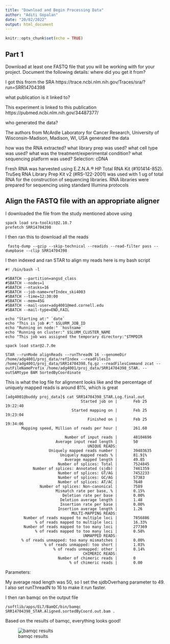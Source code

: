 ---
title: "Download and Begin Processing Data"
author: "Aditi Gopalan"
date: "20/02/2022"
output: html_document
---

```{r setup, include=FALSE}
knitr::opts_chunk$set(echo = TRUE)
```

## Part 1 

Download at least one FASTQ file that you will be working with for your project. Document the following details: 
where did you get it from?

I got this frorm the SRA https://trace.ncbi.nlm.nih.gov/Traces/sra/?run=SRR14704398

what publication is it linked to?

This experiment is linked to this publication https://pubmed.ncbi.nlm.nih.gov/34487377/

who generated the data?

The authors from McArdle Laboratory for Cancer Research, University of Wisconsin-Madison, Madison, WI, USA generated the data 

how was the RNA extracted? what library prep was used? what cell type was used? what was the treatment/experimental condition? what sequencing platform was used?
Selection: cDNA

Fresh RNA was harvested using E.Z.N.A.® HP Total RNA Kit (#101414-852). TruSeq RNA Library Prep Kit v2 (#RS-122-2001) was used with 1 ug of total RNA for the construction of sequencing libraries. RNA libraries were prepared for sequencing using standard Illumina protocols


## Align the FASTQ file with an appropriate aligner 

I downloaded the file from the study mentioned above using

```
spack load sra-toolkit@2.10.7
prefetch SRR14704398
```
I then ran this to download all the reads 

```
 fastq-dump --gzip --skip-technical --readids --read-filter pass --dumpbase --clip SRR14704398
 ```
 
I then indexed and ran STAR to align my reads here is my bash script 

```
#! /bin/bash -l

#SBATCH --partition=angsd_class
#SBATCH --nodes=1
#SBATCH --ntasks=16
#SBATCH --job-name=refIndex_ski4003
#SBATCH --time=12:30:00
#SBATCH --mem=45G
#SBATCH --mail-user=adg4001@med.cornell.edu
#SBATCH --mail-type=END,FAIL

echo "Starting at:" `date`
echo "This is job #:" $SLURM_JOB_ID
echo "Running on node:" `hostname`
echo "Running on cluster:" $SLURM_CLUSTER_NAME
echo "This job was assigned the temporary directory:"$TMPDIR

spack load star@2.7.0e

STAR --runMode alignReads --runThreadN 16 --genomeDir /home/adg4001/proj_data/refIndex --readFilesIn /home/adg4001/proj_data/SRR14704398.fq.gz --readFilesCommand zcat --outFileNamePrefix /home/adg4001/proj_data/SRR14704398_STAR. --outSAMtype BAM SortedByCoordinate
```

This is what the log file for alignment looks like and the percentage of uniquely mapped reads is around 81%, which is great 

```
[adg4001@buddy proj_data]$ cat SRR14704398_STAR.Log.final.out
                                 Started job on |       Feb 25 19:22:40
                             Started mapping on |       Feb 25 19:23:04
                                    Finished on |       Feb 25 19:34:06
       Mapping speed, Million of reads per hour |       261.60

                          Number of input reads |       48104696
                      Average input read length |       50
                                    UNIQUE READS:
                   Uniquely mapped reads number |       39403635
                        Uniquely mapped reads % |       81.91%
                          Average mapped length |       49.85
                       Number of splices: Total |       7524845
            Number of splices: Annotated (sjdb) |       7461359
                       Number of splices: GT/AG |       7452233
                       Number of splices: GC/AG |       57383
                       Number of splices: AT/AC |       7640
               Number of splices: Non-canonical |       7589
                      Mismatch rate per base, % |       0.15%
                         Deletion rate per base |       0.00%
                        Deletion average length |       1.48
                        Insertion rate per base |       0.00%
                       Insertion average length |       1.26
                             MULTI-MAPPING READS:
        Number of reads mapped to multiple loci |       7856886
             % of reads mapped to multiple loci |       16.33%
        Number of reads mapped to too many loci |       277369
             % of reads mapped to too many loci |       0.58%
                                  UNMAPPED READS:
       % of reads unmapped: too many mismatches |       0.00%
                 % of reads unmapped: too short |       1.03%
                     % of reads unmapped: other |       0.14%
                                  CHIMERIC READS:
                       Number of chimeric reads |       0
                            % of chimeric reads |       0.00
```

Parameters: 

My average read length was 50, so I set the sjdbOverhang parameter to 49. I also set runThreadN to 16 to make it run faster. 

I then ran bamqc on the output file 

```
/softlib/apps/EL7/BamQC/bin/bamqc SRR14704398_STAR.Aligned.sortedByCoord.out.bam .
```

Based on the results of bamqc, everything looks good!

![bamqc results](C:\Users\aditi\Desktop\angsd\angsd-practice\111.jpg)